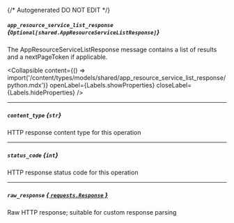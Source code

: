 {/* Autogenerated DO NOT EDIT  */}

##### `app_resource_service_list_response` *{`Optional[shared.AppResourceServiceListResponse]`}*
The AppResourceServiceListResponse message contains a list of results and a nextPageToken if applicable.

<Collapsible content={() => import('/content/types/models/shared/app_resource_service_list_response/python.mdx')} openLabel={Labels.showProperties} closeLabel={Labels.hideProperties} />


---
##### `content_type` *{`str`}*
HTTP response content type for this operation

---
##### `status_code` *{`int`}*
HTTP response status code for this operation

---
##### `raw_response` [*{ `requests.Response` }*](https://requests.readthedocs.io/en/latest/api/#requests.Response)
Raw HTTP response; suitable for custom response parsing



